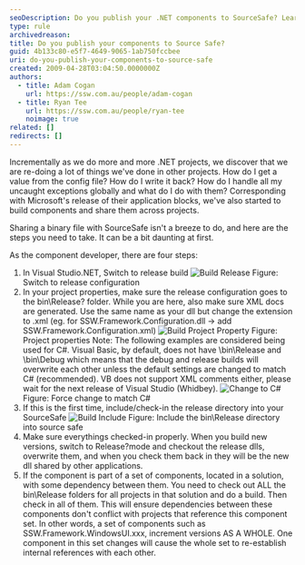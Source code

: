 ```yaml
---
seoDescription: Do you publish your .NET components to SourceSafe? Learn how to share binary files with SourceSafe by following these four steps.
type: rule
archivedreason:
title: Do you publish your components to Source Safe?
guid: 4b133c80-e5f7-4649-9065-1ab750fccbee
uri: do-you-publish-your-components-to-source-safe
created: 2009-04-28T03:04:50.0000000Z
authors:
  - title: Adam Cogan
    url: https://ssw.com.au/people/adam-cogan
  - title: Ryan Tee
    url: https://ssw.com.au/people/ryan-tee
    noimage: true
related: []
redirects: []
---
```


Incrementally as we do more and more .NET projects, we discover that we are re-doing a lot of things we've done in other projects. How do I get a value from the config file? How do I write it back? How do I handle all my uncaught exceptions globally and what do I do with them?
Corresponding with Microsoft's release of their application blocks, we've also started to build components and share them across projects.

Sharing a binary file with SourceSafe isn't a breeze to do, and here are the steps you need to take. It can be a bit daunting at first.

As the component developer, there are four steps:

1. In Visual Studio.NET, Switch to release build
   ![Build Release](build_release.jpg) Figure: Switch to release configuration
2. In your project properties, make sure the release configuration goes to the bin\Release? folder. While you are here, also make sure XML docs are generated. Use the same name as your dll but change the extension to .xml (eg. for SSW.Framework.Configuration.dll -&gt; add SSW.Framework.Configuration.xml)
   ![Build Project Property](build_projectproperty_small.jpg) Figure: Project properties Note: The following examples are considered being used for C#. Visual Basic, by default, does not have \bin\Release and \bin\Debug which means that the debug and release builds will overwrite each other unless the default settings are changed to match C# (recommended). VB does not support XML comments either, please wait for the next release of Visual Studio (Whidbey).
   ![Change to C#](changetocsharp.jpg) Figure: Force change to match C#
3. If this is the first time, include/check-in the release directory into your SourceSafe
   ![Build Include](build_include.jpg) Figure: Include the bin\Release directory into source safe
4. Make sure everythings checked-in properly. When you build new versions, switch to Release?mode and checkout the release dlls, overwrite them, and when you check them back in they will be the new dll shared by other applications.
5. If the component is part of a set of components, located in a solution, with some dependency between them. You need to check out ALL the bin\Release folders for all projects in that solution and do a build. Then check in all of them. This will ensure dependencies between these components don't conflict with projects that reference this component set.
   In other words, a set of components such as SSW.Framework.WindowsUI.xxx, increment versions AS A WHOLE. One component in this set changes will cause the whole set to re-establish internal references with each other.
